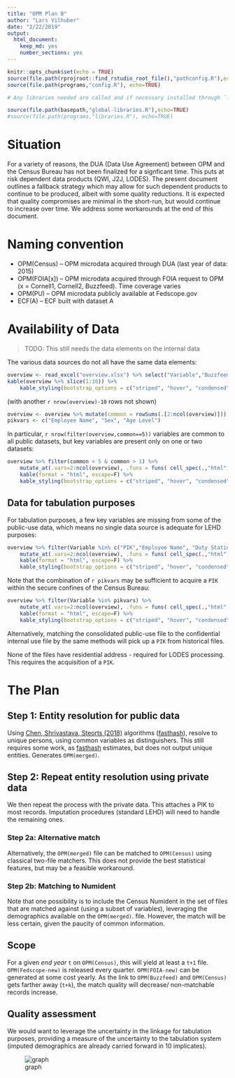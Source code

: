 ```yaml
---
title: "OPM Plan B"
author: "Lars Vilhuber"
date: "2/22/2019"
output: 
  html_document: 
    keep_md: yes
    number_sections: yes
---
```


```r
knitr::opts_chunk$set(echo = TRUE)
source(file.path(rprojroot::find_rstudio_root_file(),"pathconfig.R"),echo=TRUE)
source(file.path(programs,"config.R"), echo=TRUE)

# Any libraries needed are called and if necessary installed through `libraries.R`:

source(file.path(basepath,"global-libraries.R"),echo=TRUE)
#source(file.path(programs,"libraries.R"), echo=TRUE)
```


# Situation

For a variety of reasons, the DUA (Data Use Agreement) between OPM and the Census Bureau has not been finalized for a signficant time. This puts at risk dependent data products (QWI, J2J, LODES). The present document outlines a fallback strategy which may allow for such dependent products to continue to be produced, albeit with some quality reductions. It is expected that quality compromises are minimal in the short-run, but would continue to increase over time. We address some workarounds at the end of this document.

# Naming convention


  + OPM(Census) – OPM microdata acquired through DUA (last year of data: 2015)
  + OPM(FOIA[x]) – OPM microdata acquired through FOIA request to OPM (x = Cornell1, Cornell2, Buzzfeed). Time coverage varies
  + OPM(PU) – OPM microdata publicly available at Fedscope.gov
  + ECF(A) – ECF built with dataset A

# Availability of Data

> TODO:  This still needs the data elements on the internal data

The various data sources do not all have the same data elements:

```r
overview <- read_excel("overview.xlsx") %>% select("Variable","Buzzfeed","Cornell-FOIA 2013","Cornell FOIA 2016", "Fedscope-old","Fedscope-new" )
kable(overview %>% slice(1:10)) %>%
	kable_styling(bootstrap_options = c("striped", "hover", "condensed"), full_width = F)
```
(with another `r nrow(overview)-10` rows not shown)

```r
overview <- overview %>% mutate(common = rowSums(.[2:ncol(overview)]))
pikvars <- c("Employee Name", "Sex", "Age Level")
```


In particular, `r nrow(filter(overview,common==5))` variables are common to all public datasets, but key variables are present only on one or two datasets:
```r
overview %>% filter(common < 5 & common > 1) %>%
	mutate_at(.vars=2:ncol(overview), .funs = funs( cell_spec(.,"html", bold = ifelse(. > 0, TRUE, FALSE)))) %>%
	kable(format = "html", escape=F) %>%
	kable_styling(bootstrap_options = c("striped", "hover", "condensed"), full_width = F)
```


## Data for tabulation purposes

For tabulation purposes, a few key variables are missing from some of the public-use data, which means no single data source is adequate for LEHD purposes:

```r
overview %>% filter(Variable %in% c("PIK","Employee Name", "Duty Station","Sex", "Ethnicity", "Age Level", "Race")) %>%
	mutate_at(.vars=2:ncol(overview), .funs = funs( cell_spec(.,"html", bold = ifelse(. > 0, TRUE, FALSE)))) %>%
	kable(format = "html", escape=F) %>%
	kable_styling(bootstrap_options = c("striped", "hover", "condensed"), full_width = F)
```

Note that the combination of `r pikvars`  may be sufficient to acquire a `PIK` within the secure confines of the Census Bureau: 
```r
overview %>% filter(Variable %in% pikvars) %>%
	mutate_at(.vars=2:ncol(overview), .funs = funs( cell_spec(.,"html", bold = ifelse(. > 0, TRUE, FALSE)))) %>%
	kable(format = "html", escape=F) %>%
	kable_styling(bootstrap_options = c("striped", "hover", "condensed"), full_width = F)
```
Alternatively, matching the consolidated public-use file to the confidential internal use file by the same methods will pick up a `PIK` from historical files. 

None of the files have residential address - required for LODES processing. This requires the acquisition of a `PIK`. 

# The Plan

## Step 1: Entity resolution for public data
Using [Chen, Shrivastava, Steorts (2018)](https://arxiv.org/abs/1710.02690) algorithms ([fasthash](https://github.com/resteorts/fasthash)), resolve to unique persons, using common variables as distinguishers. This still requires some work, as [fasthash](https://github.com/resteorts/fasthash) estimates, but does not output unique entities. Generates `OPM(merged)`.

## Step 2: Repeat entity resolution using private data

We then repeat the process with the private data. This attaches a PIK to most records. Imputation procedures (standard LEHD) will need to handle the remaining ones. 

### Step 2a: Alternative match
Alternatively, the `OPM(merged)` file can be matched to `OPM(Census)` using classical two-file matchers. This does not provide the best statistical features, but may be a feasible workaround.

### Step 2b: Matching to Numident
Note that one possibility is to include the Census Numident in the set of files that are matched against (using a subset of variables), leveraging the demographics available on the `OPM(merged)`. file. However, the match will be less certain, given the paucity of common information.

## Scope

For a given *end year* `t` on `OPM(Census)`, this will yield at least a `t+1` file. `OPM(Fedscope-new)` is released every quarter. `OPM(FOIA-new)`  can be generated at some cost yearly. As the link to `OPM(Buzzfeed)` and `OPM(Census)` gets farther away (`t+k`), the match quality will decrease/ non-matchable records increase. 

## Quality assessment

We would want to leverage the uncertainty in the linkage for tabulation purposes, providing a measure of the uncertainty to the tabulation system (imputed demographics are already carried forward in 10 implicates).

![graph](RB 033-2018-08-16 17.12.36.jpg)

